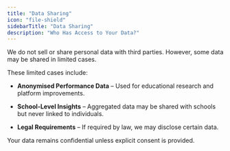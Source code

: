 ```yaml
---
title: "Data Sharing"
icon: "file-shield"
sidebarTitle: "Data Sharing"
description: "Who Has Access to Your Data?"
---
```


We do not sell or share personal data with third parties. However, some data may be shared in limited cases.

These limited cases include:

* **Anonymised Performance Data** – Used for educational research and platform improvements.

* **School-Level Insights** – Aggregated data may be shared with schools but never linked to individuals.

* **Legal Requirements** – If required by law, we may disclose certain data.

Your data remains confidential unless explicit consent is provided.